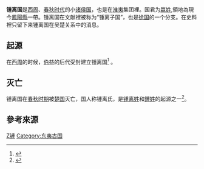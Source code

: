 {{周代诸侯国
|国名=锺离
|国君姓氏=嬴姓
|爵位=子
|国都=
|分封者=
|始祖=
|建国年=
|灭亡年=前601年
|灭亡原因=被[[楚國|楚國]]所滅
|史书记载=
}}
'''锺离国'''是[[西周|西周]]、[[春秋时代|春秋时代]]的小[[诸侯国|诸侯国]]，也是在[[淮夷|淮夷]]集团裡。国君为[[嬴姓|嬴姓]],領地為現今[[鳳陽縣|鳳陽縣]]一帶。锺离国在文献裡被称为“锺离子国”，也是[[徐国|徐国]]的一个分支。在史料裡只留下来锺离国在吴楚关系中的消息。

==起源==
在[[西周|西周]]的时候，[[伯益|伯益]]的后代受封建立锺离国<ref>{{Cite web |url=http://news.cctv.com/science/20080703/104148_2.shtml |title="蚌埠双墩1号墓"引古国之谜 "钟离国"现身? |author=张托雅 |date=2008-07-03 |publisher=新华网 |language=zh |accessdate=2021-12-28 |quote=关于钟离国的记载，史料匮乏。一般说来是在西周的时候，由伯益的后代受封建而建立，是西周、春秋时代的诸侯国之一，国君为嬴姓。春秋时期被楚国所亡。 }}</ref>
。

==灭亡==
锺离国在[[春秋时期|春秋时期]]被[[楚国|楚国]]灭亡，国人称锺离氏，是[[锺离姓|锺离姓]]和[[鍾姓|鍾姓]]的起源之一<ref>{{Cite web |url=http://www.ca-kl.com/kaoguchuanzhen/200810/27-32.html |title=考古揭密 蚌埠双墩一号墓主为钟离国国君(组图) |author=王素英 |date=2008-10-23 |publisher=安徽商报 |language=zh |accessdate=2021-12-28 |quote=据考古专家论证，春秋时期钟离国在安徽省蚌埠和凤阳一带，今天的“钟离”和“钟”姓，一说即来源于该国。 }}</ref>。

== 參考來源 ==
{{reflist}}

[[Category:春秋时期的国家|Z锺]]
[[Category:东夷古国|Category:东夷古国]]
